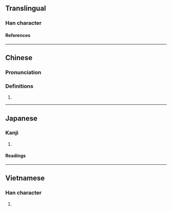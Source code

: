 {{character info}}
==Translingual==

===Han character===
{{Han char|rn=61|rad=心|as=14|sn=17|four=|canj=PSIT,PSMT|ids=⿰忄監}}

====References====
{{Han ref|kx=0406.430|dkj=11382|dj=0747.340|hdz=42364.140|uh=61E2}}

----

==Chinese==
{{zh-forms}}

===Pronunciation===
{{zh-pron
|m=lán,xiàn
|c=laam4
|mc=y
|oc=y
|cat=
}}

===Definitions===
# {{rfdef|zh}}

----

==Japanese==

===Kanji===
{{ja-kanji|grade=|rs=心14}}

# {{rfdef|ja|sort=心14}}

====Readings====
{{ja-readings
|on=らん, かん, げん
|kun=むさぼる, すこやか
}}

----

==Vietnamese==

===Han character===
{{vi-readings|rs=心14|reading=nhàm}}

# {{rfdef|vi|sort=心14}}